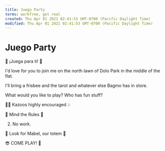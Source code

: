 ```yaml
---
title: Juego Party
terms: workfree, get real
created: Thu Apr 01 2021 02:41:53 GMT-0700 (Pacific Daylight Time)
modified: Thu Apr 01 2021 02:41:53 GMT-0700 (Pacific Daylight Time)
---
```


# Juego Party

🎉 ¡Juega para ti! 🤩

I'd love for you to join me on the north lawn of Dolo Park in the middle of the flat.

I'll bring a frisbee and the tarot and whatever else Bagmo has in store.

What would you like to play?
Who has fun stuff?

👩‍🎤 Kazoos highly encouraged 🎶

🚫 Mind the Rules 🤨

2. No work.

👒 Look for Mabel, our totem 👵

😎 COME PLAY! 🤣

